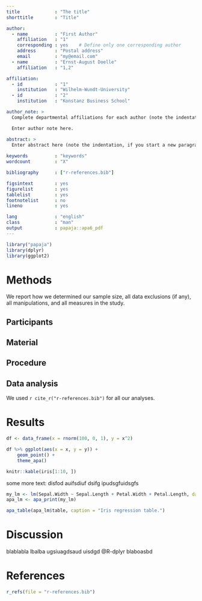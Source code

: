 ```yaml
---
title             : "The title"
shorttitle        : "Title"

author: 
  - name          : "First Author"
    affiliation   : "1"
    corresponding : yes    # Define only one corresponding author
    address       : "Postal address"
    email         : "my@email.com"
  - name          : "Ernst-August Doelle"
    affiliation   : "1,2"

affiliation:
  - id            : "1"
    institution   : "Wilhelm-Wundt-University"
  - id            : "2"
    institution   : "Konstanz Business School"

author_note: >
  Complete departmental affiliations for each author (note the indentation, if you start a new paragraph).

  Enter author note here.

abstract: >
  Enter abstract here (note the indentation, if you start a new paragraph).
  
keywords          : "keywords"
wordcount         : "X"

bibliography      : ["r-references.bib"]

figsintext        : yes
figurelist        : yes
tablelist         : yes
footnotelist      : no
lineno            : yes

lang              : "english"
class             : "man"
output            : papaja::apa6_pdf
---
```


```r
library("papaja")
library(dplyr)
library(ggplot2)
```


# Methods
We report how we determined our sample size, all data exclusions (if any), all manipulations, and all measures in the study. <!-- 21-word solution (Simmons, Nelson & Simonsohn, 2012; retrieved from http://ssrn.com/abstract=2160588) -->

## Participants

## Material

## Procedure

## Data analysis
We used `r cite_r("r-references.bib")` for all our analyses.


# Results

```r
df <- data_frame(x = rnorm(100, 0, 1), y = x^2)

df %>% ggplot(aes(x = x, y = y)) +
    geom_point() +
    theme_apa()

```

```r
knitr::kable(iris[1:10, ])
```


some more text: disfod auifsdiuf dsifg ipudsgfuidsgfs


```r
my_lm <- lm(Sepal.Width ~ Sepal.Length + Petal.Width + Petal.Length, data = iris)
apa_lm <- apa_print(my_lm)
```

```r
apa_table(apa_lm$table, caption = "Iris regression table.")
```


# Discussion
blablabla lbalba ugsiuagdsaud uisdgd @R-dplyr blaboasbd 


\newpage

# References
```r
r_refs(file = "r-references.bib")
```

\setlength{\parindent}{-0.5in}
\setlength{\leftskip}{0.5in}
